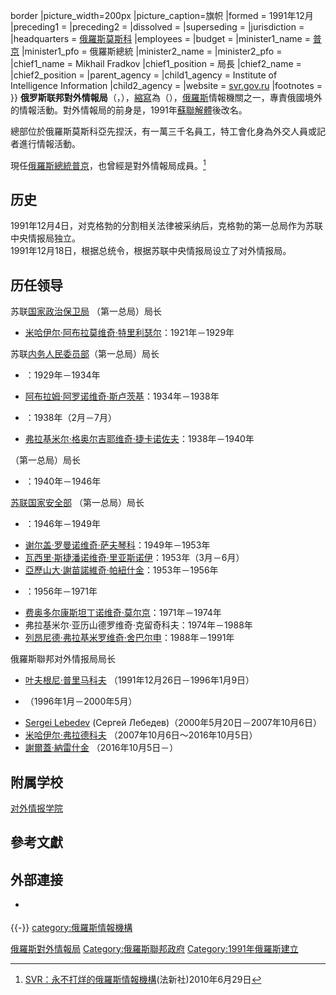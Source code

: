 {{Expand language|1=ru|2=en|time=2022}}

{{Infobox Government agency
|agency_name     =對外情報局
|nativename      =
|nativename_r    = Служба Внешней Разведки
|logo            = Emblem of the Foreign Intelligence Service of Russia.svg
|logo_width      = 150 px
|logo_caption    = 徽章
|seal            = SVR Emblem.svg
|seal_width      = 150 px
|seal_caption    = 印章
|picture=Flag of Foreign Intelligence Service (Russia) 2009.gif{{!}}border
|picture_width=200px
|picture_caption=旗帜
|formed          = 1991年12月
|preceding1      ={{le|第一总局 (克格勃)|First Chief Directorate|苏联国家安全部第一总局}}
|preceding2      =
|dissolved       =
|superseding     =
|jurisdiction    = {{RUS}}
|headquarters    = [[俄羅斯|俄羅斯]][[莫斯科|莫斯科]]{{link-ru|亞先捏沃區|Ясенево (район Москвы)}}
|employees       =
|budget          =
|minister1_name  = [[普京|普京]]
|minister1_pfo   = 俄羅斯總統
|minister2_name  =
|minister2_pfo   =
|chief1_name     = Mikhail Fradkov
|chief1_position = 局長
|chief2_name     =
|chief2_position =
|parent_agency   =
|child1_agency   = Institute of Intelligence Information
|child2_agency   =
|website         = [http://svr.gov.ru/ svr.gov.ru]
|footnotes       =
}}
''' 俄罗斯联邦對外情報局'''（{{lang-ru| Служба Внешней Разведки}}，{{lang-en| Foreign Intelligence Service of the Russian Federation}}），[[縮寫|縮寫]]為{{lang|ru|СВР}}（{{translit|SVR}}），[[俄羅斯|俄羅斯]]情報機關之一，專責俄國境外的情報活動。對外情報局的前身是{{le|第一总局 (克格勃)|First Chief Directorate|苏联国家安全部第一总局}}，1991年[[蘇聯解體|蘇聯解體]]後改名。

總部位於俄羅斯莫斯科亞先捏沃，有一萬三千名員工，特工會化身為外交人員或記者進行情報活動。

現任[[俄羅斯總統|俄羅斯總統]][[普京|普京]]，也曾經是對外情報局成員。<ref>[http://hk.news.yahoo.com/article/100629/8/iwul.html SVR：永不打烊的俄羅斯情報機構](法新社)2010年6月29日</ref>

== 历史 ==
1991年12月4日，对克格勃的分割相关法律被采纳后，克格勃的第一总局作为苏联中央情报局独立。<br>1991年12月18日，根据总统令，根据苏联中央情报局设立了对外情报局。
== 历任领导 ==
; 苏联[[国家政治保卫局|国家政治保卫局]] （第一总局）局长
* [[米哈伊尔·阿布拉莫维奇·特里利瑟尔|米哈伊尔·阿布拉莫维奇·特里利瑟尔]]：1921年－1929年
; 苏联[[内务人民委员部|内务人民委员部]]（第一总局）局长
* {{le|阿尔图尔·赫里斯季安诺维奇·阿尔图佐夫|Artur Artuzov}}：1929年－1934年
* [[阿布拉姆·阿罗诺维奇·斯卢茨基|阿布拉姆·阿罗诺维奇·斯卢茨基]]：1934年－1938年
* {{le|谢尔盖·米哈伊洛维奇·施皮格尔格拉斯|Sergey Spigelglas}}：1938年（2月－7月）
* [[弗拉基米尔·格奥尔吉耶维奇·捷卡诺佐夫|弗拉基米尔·格奥尔吉耶维奇·捷卡诺佐夫]]：1938年－1940年
;{{tsl|en|People's Commissariat for State Security|国家安全人民委员会}}（第一总局）局长
* {{le|帕维尔·米哈伊洛维奇·菲京|Pavel Fitin}}：1940年－1946年
;[[苏联国家安全部|苏联国家安全部]] {{small|（1946年–1953年）}}（第一总局）局长
* {{le|彼得·瓦西里耶维奇·费多托夫|Pyotr Fedotov}}：1946年－1949年
* [[谢尔盖·罗曼诺维奇·萨夫琴科|谢尔盖·罗曼诺维奇·萨夫琴科]]：1949年－1953年
* [[瓦西里·斯捷潘诺维奇·里亚斯诺伊|瓦西里·斯捷潘诺维奇·里亚斯诺伊]]：1953年（3月－6月）
* [[潘友新|亞歷山大·謝苗諾維奇·帕紐什金]]：1953年－1956年
* {{le|亚里山大·米哈伊洛维奇·萨哈罗夫斯基|Aleksandr Sakharovsky}}：1956年－1971年
* [[费奥多尔康斯坦丁诺维奇·莫尔京|费奥多尔康斯坦丁诺维奇·莫尔京]]：1971年－1974年
* 弗拉基米尔·亚历山德罗维奇·克留奇科夫：1974年－1988年
* [[列昂尼德·弗拉基米罗维奇·舍巴尔申|列昂尼德·弗拉基米罗维奇·舍巴尔申]]：1988年－1991年

; 俄羅斯聯邦对外情报局局长
* [[叶夫根尼·普里马科夫|叶夫根尼·普里马科夫]] （1991年12月26日－1996年1月9日）
* {{le|维亚切斯拉夫·特鲁布尼科夫|Vyacheslav Trubnikov}}（1996年1月－2000年5月）
* [[Sergei_Lebedev|Sergei Lebedev]] (Сергей Лебедев)（2000年5月20日－2007年10月6日）
* [[米哈伊尔·弗拉德科夫|米哈伊尔·弗拉德科夫]] （2007年10月6日～2016年10月5日）
* [[謝爾蓋·納雷什金|謝爾蓋·納雷什金]] （2016年10月5日－）

==附属学校==
[[对外情报学院|对外情报学院]]

==參考文獻==
{{reflist}}

==外部連接==
* {{Official website|http://svr.gov.ru/}} {{ru icon}}

{{-}}
{{俄罗斯政府部门}}
{{National Intelligence Agencies}}
{{authority control}}
[[Category:俄羅斯對外情報局|]]
[[category:俄羅斯情報機構|category:俄羅斯情報機構]]
[[Category:俄羅斯聯邦政府|Category:俄羅斯聯邦政府]]
[[Category:1991年俄羅斯建立|Category:1991年俄羅斯建立]]